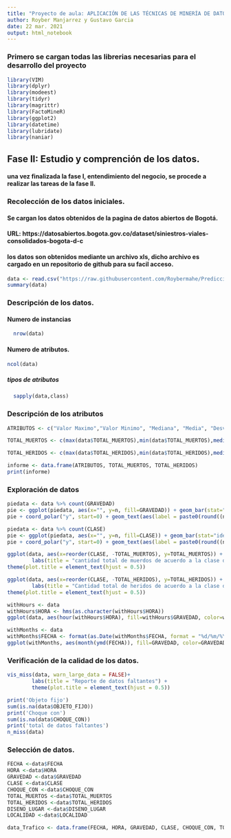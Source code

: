 ```yaml
---
title: "Proyecto de aula: APLICACIÓN DE LAS TÉCNICAS DE MINERÍA DE DATOS PARA PREDECIR LA GRAVEDAD DE LOS SINIESTROS VIALES EN BOGOTÁ"
author: Royber Manjarrez y Gustavo Garcia
date: 22 mar. 2021
output: html_notebook
---
```

### Primero se cargan todas las librerias necesarias para el desarrollo del proyecto
```r
library(VIM)
library(dplyr)
library(modeest)
library(tidyr)
library(magrittr)
library(FactoMineR)
library(ggplot2)
library(datetime)
library(lubridate)
library(naniar)
```

## Fase II: Estudio y comprención de los datos.
#### una vez finalizada la fase I, entendimiento del negocio, se procede a realizar las tareas de la fase II.

### Recolección de los datos iniciales.
#### Se cargan los datos obtenidos de la pagina de datos abiertos de Bogotá.
#### URL: https://datosabiertos.bogota.gov.co/dataset/siniestros-viales-consolidados-bogota-d-c
#### los datos son obtenidos mediante un archivo xls, dicho archivo es cargado en un repositorio de github para su facil acceso.
```r
data <- read.csv("https://raw.githubusercontent.com/Roybermahe/Prediccion-Accidentes/main/2015_2019_siniestralidad_vial%20(1).csv", stringsAsFactors = TRUE, na.strings ='')
summary(data)
```
### Descripción de los datos.
#### Numero de instancias
```r
  nrow(data)
```
#### Numero de atributos.
```r
ncol(data)
```
##### tipos de atributos
```r
  sapply(data,class)
```
### Descripción de los atributos

```r
ATRIBUTOS <- c("Valor Maximo","Valor Minimo", "Mediana", "Media", "Desv. Estandar", "Varianza", "Moda")

TOTAL_MUERTOS <- c(max(data$TOTAL_MUERTOS),min(data$TOTAL_MUERTOS),median(data$TOTAL_MUERTOS),mean(data$TOTAL_MUERTOS),sd(data$TOTAL_MUERTOS),var(data$TOTAL_MUERTOS),mfv(data$TOTAL_MUERTOS))

TOTAL_HERIDOS <- c(max(data$TOTAL_HERIDOS),min(data$TOTAL_HERIDOS),median(data$TOTAL_HERIDOS),mean(data$TOTAL_HERIDOS),sd(data$TOTAL_HERIDOS),var(data$TOTAL_HERIDOS),mfv(data$TOTAL_HERIDOS))

informe <- data.frame(ATRIBUTOS, TOTAL_MUERTOS, TOTAL_HERIDOS)
print(informe)
```
### Exploración de datos
```r
piedata <- data %>% count(GRAVEDAD)
pie <- ggplot(piedata, aes(x="", y=n, fill=GRAVEDAD)) + geom_bar(stat="identity", width=1)
pie + coord_polar("y", start=0) + geom_text(aes(label = paste0(round((n*100)/173444), "%")), position = position_stack(vjust = 0.5)) + labs(x = NULL, y = NULL, fill = NULL, title = "Distribución de la gravedad del accidente")
```
```r
piedata <- data %>% count(CLASE)
pie <- ggplot(piedata, aes(x="", y=n, fill=CLASE)) + geom_bar(stat="identity", width=1)
pie + coord_polar("y", start=0) + geom_text(aes(label = paste0(round((n*100)/173444), "%")), position = position_stack(vjust = 0.5)) + labs(x = NULL, y = NULL, fill = NULL, title = "Distribución de numero de clase")
```


```r
ggplot(data, aes(x=reorder(CLASE, -TOTAL_MUERTOS), y=TOTAL_MUERTOS)) + geom_bar(stat="identity", position = "stack")+
        labs(title = "cantidad total de muerdos de acuerdo a la clase de accidente") +
theme(plot.title = element_text(hjust = 0.5))
```
```r
ggplot(data, aes(x=reorder(CLASE, -TOTAL_HERIDOS), y=TOTAL_HERIDOS)) + geom_bar(stat="identity", position = "stack")+
        labs(title = "Cantidad total de heridos de acuerdo a la clase de accidente") +
theme(plot.title = element_text(hjust = 0.5))
```

```r
withHours <- data
withHours$HORA <- hms(as.character(withHours$HORA))
ggplot(data, aes(hour(withHours$HORA), fill=withHours$GRAVEDAD, color=withHours$GRAVEDAD)) + geom_line(stat = "density") + ggtitle("Horas del día vs gravedad del accidente")
```
```r
withMonths <- data
withMonths$FECHA <- format(as.Date(withMonths$FECHA, format = "%d/%m/%Y"), "%Y-%m-%d")
ggplot(withMonths, aes(month(ymd(FECHA)), fill=GRAVEDAD, color=GRAVEDAD)) + geom_line(stat = "density") + ggtitle("Meses del año vs gravedad del accidente")
```
### Verificación de la calidad de los datos.
```r
vis_miss(data, warn_large_data = FALSE)+
        labs(title = "Reporte de datos faltantes") +
        theme(plot.title = element_text(hjust = 0.5))
```
```r
print('Objeto fijo')
sum(is.na(data$OBJETO_FIJO))
print('Choque con')
sum(is.na(data$CHOQUE_CON))
print('total de datos faltantes')
n_miss(data)
```

### Selección de datos.
```r
FECHA <-data$FECHA
HORA <-data$HORA
GRAVEDAD <-data$GRAVEDAD
CLASE <-data$CLASE
CHOQUE_CON <-data$CHOQUE_CON
TOTAL_MUERTOS <-data$TOTAL_MUERTOS
TOTAL_HERIDOS <-data$TOTAL_HERIDOS
DISENO_LUGAR <-data$DISENO_LUGAR
LOCALIDAD <-data$LOCALIDAD

data_Trafico <- data.frame(FECHA, HORA, GRAVEDAD, CLASE, CHOQUE_CON, TOTAL_MUERTOS, TOTAL_HERIDOS, DISENO_LUGAR, LOCALIDAD)
```


